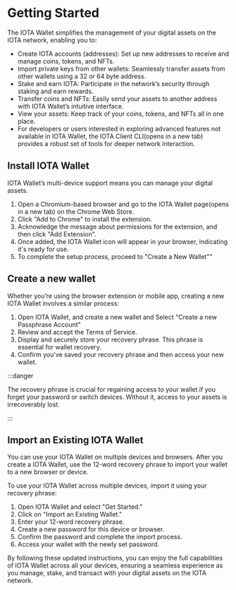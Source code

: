 # Getting Started

The IOTA Wallet simplifies the management of your digital assets on the IOTA network, enabling you to:

* Create IOTA accounts (addresses): Set up new addresses to receive and manage coins, tokens, and NFTs.
* Import private keys from other wallets: Seamlessly transfer assets from other wallets using a 32 or 64 byte address.
* Stake and earn IOTA: Participate in the network’s security through staking and earn rewards.
* Transfer coins and NFTs: Easily send your assets to another address with IOTA Wallet’s intuitive interface.
* View your assets: Keep track of your coins, tokens, and NFTs all in one place.
* For developers or users interested in exploring advanced features not available in IOTA Wallet, the IOTA Client CLI(opens in a new tab) provides a robust set of tools for deeper network interaction.

## Install IOTA Wallet

IOTA Wallet’s multi-device support means you can manage your digital assets.

1. Open a Chromium-based browser and go to the IOTA Wallet page(opens in a new tab) on the Chrome Web Store.
2. Click "Add to Chrome" to install the extension.
3. Acknowledge the message about permissions for the extension, and then click "Add Extension".
4. Once added, the IOTA Wallet icon will appear in your browser, indicating it's ready for use.
5. To complete the setup process, proceed to "Create a New Wallet""

## Create a new wallet

Whether you’re using the browser extension or mobile app, creating a new IOTA Wallet involves a similar process:

1. Open IOTA Wallet, and create a new wallet and Select "Create a new Passphrase Account"
2. Review and accept the Terms of Service.
3. Display and securely store your recovery phrase. This phrase is essential for wallet recovery.
4. Confirm you've saved your recovery phrase and then access your new wallet.

:::danger

The recovery phrase is crucial for regaining access to your wallet if you forget your password or switch devices. Without it, access to your assets is irrecoverably lost.

:::

## Import an Existing IOTA Wallet

You can use your IOTA Wallet on multiple devices and browsers. After you create a IOTA Wallet, use the 12-word recovery phrase to import your wallet to a new browser or device.

To use your IOTA Wallet across multiple devices, import it using your recovery phrase:

1. Open IOTA Wallet and select "Get Started."
2. Click on "Import an Existing Wallet."
3. Enter your 12-word recovery phrase.
4. Create a new password for this device or browser.
5. Confirm the password and complete the import process.
6. Access your wallet with the newly set password.

By following these updated instructions, you can enjoy the full capabilities of IOTA Wallet across all your devices, ensuring a seamless experience as you manage, stake, and transact with your digital assets on the IOTA network.


